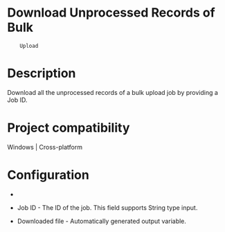 ﻿# Download Unprocessed Records of Bulk
        Upload

# Description

Download all the unprocessed records of a bulk upload job by providing a Job ID.

# Project compatibility

Windows | Cross-platform

# Configuration

* 
* Job ID - The ID of the job. This field supports String type input.





* Downloaded file - Automatically generated output variable.
